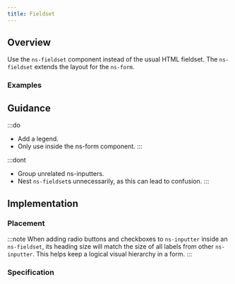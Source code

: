 ```yaml
---
title: Fieldset
---
```




## Overview

<CompDetails name={componentName} />

Use the `ns-fieldset` component instead of the usual HTML fieldset. The `ns-fieldset` extends the layout for the `ns-form`.

### Examples

<ExampleViewer type="standard" />

## Guidance

:::do
- Add a legend.
- Only use inside the ns-form component.
:::

:::dont
- Group unrelated ns-inputters.
- Nest `ns-fieldset`s unnecessarily, as this can lead to confusion.
:::

## Implementation

### Placement

<Placement name={componentName} />

:::note
When adding radio buttons and checkboxes to `ns-inputter` inside an `ns-fieldset`, its heading size will match the size of all labels from other `ns-inputter`. This helps keep a logical visual hierarchy in a form.
:::

### Specification

<Specification name={componentName} />

